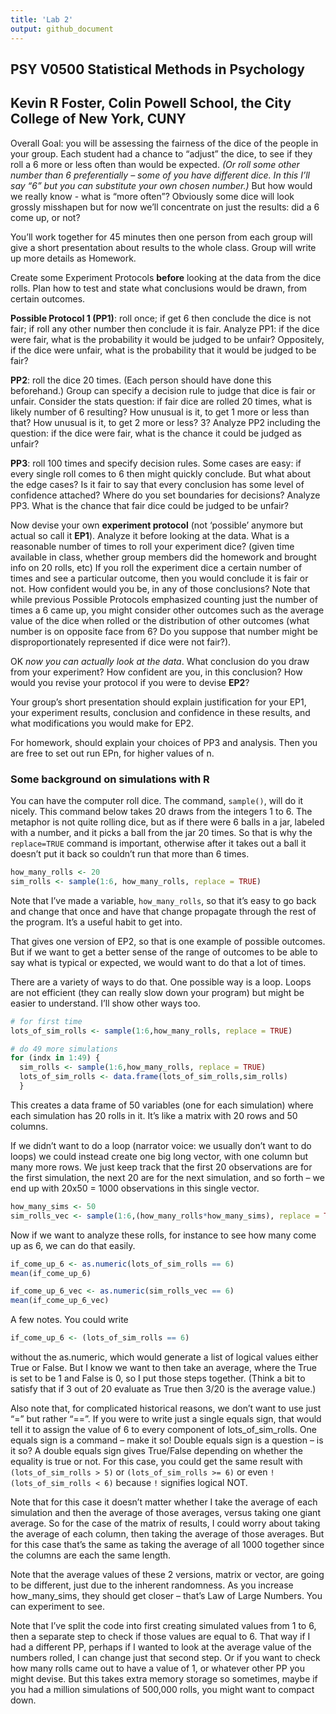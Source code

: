---
title: 'Lab 2'
output: github_document
---
## PSY V0500 Statistical Methods in Psychology
## Kevin R Foster, Colin Powell School, the City College of New York, CUNY

Overall Goal: you will be assessing the fairness of the dice of the people in your group. Each student had a chance to "adjust" the dice, to see if they roll a 6 more or less often than would be expected. *(Or roll some other number than 6 preferentially -- some of you have different dice. In this I'll say "6" but you can substitute your own chosen number.)*  But how would we really know - what is "more often"? Obviously some dice will look grossly misshapen but for now we'll concentrate on just the results: did a 6 come up, or not?

You'll work together for 45 minutes then one person from each group will give a short presentation about results to the whole class. Group will write up more details as Homework.

Create some Experiment Protocols **before** looking at the data from the dice rolls. Plan how to test and state what conclusions would be drawn, from certain outcomes.

**Possible Protocol 1 (PP1)**: roll once; if get 6 then conclude the dice is not fair; if roll any other number then conclude it is fair. Analyze PP1: if the dice were fair, what is the probability it would be judged to be unfair? Oppositely, if the dice were unfair, what is the probability that it would be judged to be fair? 

**PP2**: roll the dice 20 times. (Each person should have done this beforehand.) Group can specify a decision rule to judge that dice is fair or unfair. Consider the stats question: if fair dice are rolled 20 times, what is likely number of 6 resulting? How unusual is it, to get 1 more or less than that? How unusual is it, to get 2 more or less? 3? Analyze PP2 including the question: if the dice were fair, what is the chance it could be judged as unfair?

**PP3**: roll 100 times and specify decision rules. Some cases are easy: if every single roll comes to 6 then might quickly conclude. But what about the edge cases? Is it fair to say that every conclusion has some level of confidence attached? Where do you set boundaries for decisions? Analyze PP3. What is the chance that fair dice could be judged to be unfair?

Now devise your own **experiment protocol** (not 'possible' anymore but actual so call it **EP1**). Analyze it before looking at the data. What is a reasonable number of times to roll your experiment dice? (given time available in class, whether group members did the homework and brought info on 20 rolls, etc) If you roll the experiment dice a certain number of times and see a particular outcome, then you would conclude it is fair or not. How confident would you be, in any of those conclusions? Note that while previous Possible Protocols emphasized counting just the number of times a 6 came up, you might consider other outcomes such as the average value of the dice when rolled or the distribution of other outcomes (what number is on opposite face from 6? Do you suppose that number might be disproportionately represented if dice were not fair?).

OK *now you can actually look at the data*. What conclusion do you draw from your experiment? How confident are you, in this conclusion? How would you revise your protocol if you were to devise **EP2**?

Your group's short presentation should explain justification for your EP1, your experiment results, conclusion and confidence in these results, and what modifications you would make for EP2.

For homework, should explain your choices of PP3 and analysis. Then you are free to set out run EPn, for higher values of n.

### Some background on simulations with R
You can have the computer roll dice. The command, `sample()`, will do it nicely. This command below takes 20 draws from the integers 1 to 6. The metaphor is not quite rolling dice, but as if there were 6 balls in a jar, labeled with a number, and it picks a ball from the jar 20 times. So that is why the `replace=TRUE` command is important, otherwise after it takes out a ball it doesn't put it back so couldn't run that more than 6 times.
```{r}
how_many_rolls <- 20
sim_rolls <- sample(1:6, how_many_rolls, replace = TRUE)
```

Note that I've made a variable, `how_many_rolls`, so that it's easy to go back and change that once and have that change propagate through the rest of the program. It's a useful habit to get into.

That gives one version of EP2, so that is one example of possible outcomes. But if we want to get a better sense of the range of outcomes to be able to say what is typical or expected, we would want to do that a lot of times.

There are a variety of ways to do that. One possible way is a loop. Loops are not efficient (they can really slow down your program) but might be easier to understand. I'll show other ways too.

```{r}
# for first time
lots_of_sim_rolls <- sample(1:6,how_many_rolls, replace = TRUE)

# do 49 more simulations
for (indx in 1:49) {
  sim_rolls <- sample(1:6,how_many_rolls, replace = TRUE)
  lots_of_sim_rolls <- data.frame(lots_of_sim_rolls,sim_rolls)
  }
```

This creates a data frame of 50 variables (one for each simulation) where each simulation has 20 rolls in it. It's like a matrix with 20 rows and 50 columns.

If we didn't want to do a loop (narrator voice: we usually don't want to do loops) we could instead create one big long vector, with one column but many more rows. We just keep track that the first 20 observations are for the first simulation, the next 20 are for the next simulation, and so forth -- we end up with 20x50 = 1000 observations in this single vector.

```{r}
how_many_sims <- 50
sim_rolls_vec <- sample(1:6,(how_many_rolls*how_many_sims), replace = TRUE) # vectorized version
```

Now if we want to analyze these rolls, for instance to see how many come up as 6, we can do that easily.

```{r}
if_come_up_6 <- as.numeric(lots_of_sim_rolls == 6)
mean(if_come_up_6)

if_come_up_6_vec <- as.numeric(sim_rolls_vec == 6)
mean(if_come_up_6_vec)

```

A few notes. You could write 
```{r eval=FALSE}
if_come_up_6 <- (lots_of_sim_rolls == 6)
```

without the as.numeric, which would generate a list of logical values either True or False. But I know we want to then take an average, where the True is set to be 1 and False is 0, so I put those steps together. (Think a bit to satisfy that if 3 out of 20 evaluate as True then 3/20 is the average value.)

Also note that, for complicated historical reasons, we don't want to use just "=" but rather "==". If you were to write just a single equals sign, that would tell it to assign the value of 6 to every component of lots_of_sim_rolls. One equals sign is a command -- make it so! Double equals sign is a question -- is it so? A double equals sign gives True/False depending on whether the equality is true or not. For this case, you could get the same result with `(lots_of_sim_rolls > 5)` or `(lots_of_sim_rolls >= 6)` or even `!(lots_of_sim_rolls < 6)` because `!` signifies logical NOT.

Note that for this case it doesn't matter whether I take the average of each simulation and then the average of those averages, versus taking one giant average. So for the case of the matrix of results, I could worry about taking the average of each column, then taking the average of those averages. But for this case that's the same as taking the average of all 1000 together since the columns are each the same length.

Note that the average values of these 2 versions, matrix or vector, are going to be different, just due to the inherent randomness. As you increase how_many_sims, they should get closer -- that's Law of Large Numbers. You can experiment to see.

Note that I've split the code into first creating simulated values from 1 to 6, then a separate step to check if those values are equal to 6. That way if I had a different PP, perhaps if I wanted to look at the average value of the numbers rolled, I can change just that second step. Or if you want to check how many rolls came out to have a value of 1, or whatever other PP you might devise. But this takes extra memory storage so sometimes, maybe if you had a million simulations of 500,000 rolls, you might want to compact down.

